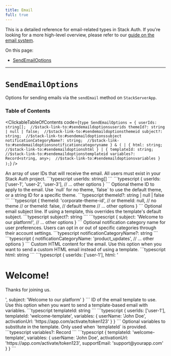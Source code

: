 ```yaml
---
title: Email
full: true
---
```


This is a detailed reference for email-related types in Stack Auth. If you're looking for a more high-level overview, please refer to our [guide on the email system](../../concepts/emails.mdx).

On this page:
- [SendEmailOptions](#sendemaildoptions)

---

# `SendEmailOptions`

Options for sending emails via the `sendEmail` method on `StackServerApp`.

### Table of Contents

<ClickableTableOfContents code={`type SendEmailOptions = {
  userIds: string[];  //$stack-link-to:#sendemaildoptionsuserids
  themeId?: string | null | false;  //$stack-link-to:#sendemaildoptionsthemeid
  subject?: string;  //$stack-link-to:#sendemaildoptionssubject
  notificationCategoryName?: string;  //$stack-link-to:#sendemaildoptionsnotificationcategoryname
} & (
  | {
      html: string;  //$stack-link-to:#sendemaildoptionshtml
    }
  | {
      templateId: string;  //$stack-link-to:#sendemaildoptionstemplateid
      variables?: Record<string, any>;  //$stack-link-to:#sendemaildoptionsvariables
    }
);`} />

<CollapsibleTypesSection type="sendEmailOptions" property="userIds" defaultOpen={false}>
  <MethodLayout>
    <MethodContent>
      An array of user IDs that will receive the email. All users must exist in your Stack Auth project.
    </MethodContent>
    <MethodAside>
      <AsideSection title="Type">
        ```typescript
        userIds: string[]
        ```
      </AsideSection>
      <AsideSection title="Example">
        ```typescript
        {
          userIds: ['user-1', 'user-2', 'user-3'],
          // ... other options
        }
        ```
      </AsideSection>
    </MethodAside>
  </MethodLayout>
</CollapsibleTypesSection>

<CollapsibleTypesSection type="sendEmailOptions" property="themeId" defaultOpen={false}>
  <MethodLayout>
    <MethodContent>
      Optional theme ID to apply to the email. Use `null` for no theme, `false` to use the default theme, or a string ID for a specific theme.
    </MethodContent>
    <MethodAside>
      <AsideSection title="Type">
        ```typescript
        themeId?: string | null | false
        ```
      </AsideSection>
      <AsideSection title="Example">
        ```typescript
        {
          themeId: 'corporate-theme-id',
          // or
          themeId: null, // no theme
          // or  
          themeId: false, // default theme
          // ... other options
        }
        ```
      </AsideSection>
    </MethodAside>
  </MethodLayout>
</CollapsibleTypesSection>

<CollapsibleTypesSection type="sendEmailOptions" property="subject" defaultOpen={false}>
  <MethodLayout>
    <MethodContent>
      Optional email subject line. If using a template, this overrides the template's default subject.
    </MethodContent>
    <MethodAside>
      <AsideSection title="Type">
        ```typescript
        subject?: string
        ```
      </AsideSection>
      <AsideSection title="Example">
        ```typescript
        {
          subject: 'Welcome to our platform!',
          // ... other options
        }
        ```
      </AsideSection>
    </MethodAside>
  </MethodLayout>
</CollapsibleTypesSection>

<CollapsibleTypesSection type="sendEmailOptions" property="notificationCategoryName" defaultOpen={false}>
  <MethodLayout>
    <MethodContent>
      Optional notification category name for user preferences. Users can opt in or out of specific categories through their account settings.
    </MethodContent>
    <MethodAside>
      <AsideSection title="Type">
        ```typescript
        notificationCategoryName?: string
        ```
      </AsideSection>
      <AsideSection title="Example">
        ```typescript
        {
          notificationCategoryName: 'product_updates',
          // ... other options
        }
        ```
      </AsideSection>
    </MethodAside>
  </MethodLayout>
</CollapsibleTypesSection>

<CollapsibleTypesSection type="sendEmailOptions" property="html" defaultOpen={false}>
  <MethodLayout>
    <MethodContent>
      Custom HTML content for the email. Use this option when you want to send a custom HTML email instead of using a template.
    </MethodContent>
    <MethodAside>
      <AsideSection title="Type">
        ```typescript
        html: string
        ```
      </AsideSection>
      <AsideSection title="Example">
        ```typescript
        {
          userIds: ['user-1'],
          html: '<h1>Welcome!</h1><p>Thanks for joining us.</p>',
          subject: 'Welcome to our platform'
        }
        ```
      </AsideSection>
    </MethodAside>
  </MethodLayout>
</CollapsibleTypesSection>

<CollapsibleTypesSection type="sendEmailOptions" property="templateId" defaultOpen={false}>
  <MethodLayout>
    <MethodContent>
      ID of the email template to use. Use this option when you want to send a template-based email with variables.
    </MethodContent>
    <MethodAside>
      <AsideSection title="Type">
        ```typescript
        templateId: string
        ```
      </AsideSection>
      <AsideSection title="Example">
        ```typescript
        {
          userIds: ['user-1'],
          templateId: 'welcome-template',
          variables: {
            userName: 'John Doe',
            activationUrl: 'https://app.com/activate/token123'
          }
        }
        ```
      </AsideSection>
    </MethodAside>
  </MethodLayout>
</CollapsibleTypesSection>

<CollapsibleTypesSection type="sendEmailOptions" property="variables" defaultOpen={false}>
  <MethodLayout>
    <MethodContent>
      Optional variables to substitute in the template. Only used when `templateId` is provided.
    </MethodContent>
    <MethodAside>
      <AsideSection title="Type">
        ```typescript
        variables?: Record<string, any>
        ```
      </AsideSection>
      <AsideSection title="Example">
        ```typescript
        {
          templateId: 'welcome-template',
          variables: {
            userName: 'John Doe',
            activationUrl: 'https://app.com/activate/token123',
            supportEmail: 'support@yourapp.com'
          }
        }
        ```
      </AsideSection>
    </MethodAside>
  </MethodLayout>
</CollapsibleTypesSection>
